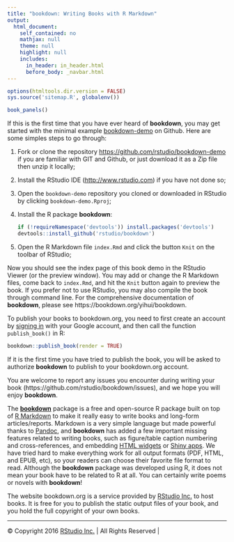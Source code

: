 ```yaml
---
title: "bookdown: Writing Books with R Markdown"
output:
  html_document:
    self_contained: no
    mathjax: null
    theme: null
    highlight: null
    includes:
      in_header: in_header.html
      before_body: _navbar.html
---
```


```r
options(htmltools.dir.version = FALSE)
sys.source('sitemap.R', globalenv())
```

<div class="container-fluid main-container">

<div class="tab-content">

<div id="home" class="tab-pane active">

```r
book_panels()
```

</div>

<div id="get-started" class="tab-pane">

If this is the first time that you have ever heard of **bookdown**, you may get started with the minimal example [bookdown-demo](https://github.com/rstudio/bookdown-demo) on Github. Here are some simples steps to go through:

1. Fork or clone the repository <https://github.com/rstudio/bookdown-demo> if you are familiar with GIT and Github, or just download it as a Zip file then unzip it locally;
1. Install the RStudio IDE (<http://www.rstudio.com>) if you have not done so;
1. Open the `bookdown-demo` repository you cloned or downloaded in RStudio by clicking `bookdown-demo.Rproj`;
1. Install the R package **bookdown**:

    ```r
    if (!requireNamespace('devtools')) install.packages('devtools')
    devtools::install_github('rstudio/bookdown')
    ```

1. Open the R Markdown file `index.Rmd` and click the button `Knit` on the toolbar of RStudio;

Now you should see the index page of this book demo in the RStudio Viewer (or the preview window). You may add or change the R Markdown files, come back to `index.Rmd`, and hit the `Knit` button again to preview the book. If you prefer not to use RStudio, you may also compile the book through command line. For the comprehensive documentation of **bookdown**, please see https://bookdown.org/yihui/bookdown.

To publish your books to bookdown.org, you need to first create an account by [signing in](/connect/) with your Google account, and then call the function `publish_book()` in R:

```r
bookdown::publish_book(render = TRUE)
```

If it is the first time you have tried to publish the book, you will be asked to authorize **bookdown** to publish to your bookdown.org account.

You are welcome to report any issues you encounter during writing your book (https://github.com/rstudio/bookdown/issues), and we hope you will enjoy **bookdown**.

</div> 

<div id="about" class="tab-pane">

The [**bookdown**](https://github.com/rstudio/bookdown) package is a free and open-source R package built on top of [R Markdown](http://rmarkdown.rstudio.com) to make it really easy to write books and long-form articles/reports. Markdown is a very simple language but made powerful thanks to [Pandoc](http://pandoc.org), and **bookdown** has added a few important missing features related to writing books, such as figure/table caption numbering and cross-references, and embedding [HTML widgets](https://htmlwidgets.org) or [Shiny apps](https://shiny.rstudio.com). We have tried hard to make everything work for all output formats (PDF, HTML, and EPUB, etc), so your readers can choose their favorite file format to read. Although the **bookdown** package was developed using R, it does not mean your book have to be related to R at all. You can certainly write poems or novels with **bookdown**!

The website bookdown.org is a service provided by [RStudio Inc.](https://www.rstudio.com) to host books. It is free for you to publish the static output files of your book, and you hold the full copyright of your own books.

</div> 

---

<footer class="footer text-center">
&copy; Copyright 2016 [RStudio Inc.](https://www.rstudio.com) | All Rights Reserved |
[<i class="fa fa-twitter"></i>](https://twitter.com/rstudio)
[<i class="fa fa-github"></i>](https://github.com/rstudio)
[<i class="fa fa-linkedin"></i>](https://www.linkedin.com/company/rstudio-inc)
[<i class="fa fa-facebook"></i>](https://www.facebook.com/pages/RStudio-Inc/267733656584415)
</footer>

</div>

</div>
